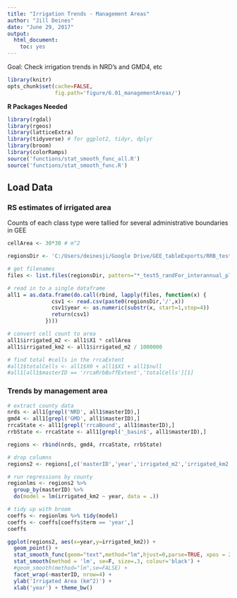 ```yaml
---
title: "Irrigation Trends - Management Areas"
author: "Jill Deines"
date: "June 29, 2017"
output: 
  html_document:
    toc: yes
---
```


Goal: Check irrigation trends in NRD's and GMD4, etc

```r
library(knitr)
opts_chunk$set(cache=FALSE, 
               fig.path='figure/6.01_managementAreas/')
```

**R Packages Needed**

```r
library(rgdal)
library(rgeos)
library(latticeExtra)
library(tidyverse) # for ggplot2, tidyr, dplyr
library(broom)
library(colorRamps)
source('functions/stat_smooth_func_all.R')
source('functions/stat_smooth_func.R')
```

## Load Data

### RS estimates of irrigated area
Counts of each class type were tallied for several administrative boundaries in GEE

```r
cellArea <- 30*30 # m^2

regionsDir <- 'C:/Users/deinesji/Google Drive/GEE_tableExports/RRB_test5_regional_county_Stats'

# get filenames
files <- list.files(regionsDir, pattern="*_test5_randFor_interannual_plusAncillary.csv")

# read in to a single dataframe
all1 = as.data.frame(do.call(rbind, lapply(files, function(x) {
              csv1 <- read.csv(paste0(regionsDir,'/',x))
              csv1$year <- as.numeric(substr(x, start=1,stop=4))
              return(csv1)
            })))

# convert cell count to area
all1$irrigated_m2 <- all1$X1 * cellArea
all1$irrigated_km2 <- all1$irrigated_m2 / 1000000

# find total #cells in the rrcaExtent
#all1$totalCells <- all1$X0 + all1$X1 + all1$null
#all1[all1$masterID == 'rrcaRrbBuffExtent','totalCells'][1]
```

### Trends by management area

```r
# extract county data
nrds <- all1[grepl('NRD', all1$masterID),]
gmd4 <- all1[grepl('GMD', all1$masterID),]
rrcaState <- all1[grepl('rrcaBound', all1$masterID),]
rrbState <- rrcaState <- all1[grepl('_basin$', all1$masterID),]

regions <- rbind(nrds, gmd4, rrcaState, rrbState)

# drop columns
regions2 <- regions[,c('masterID','year','irrigated_m2','irrigated_km2')]

# run regressions by county
regionlms <- regions2 %>% 
  group_by(masterID) %>% 
  do(model = lm(irrigated_km2 ~ year, data = .))

# tidy up with broom
coeffs <- regionlms %>% tidy(model)
coeffs <- coeffs[coeffs$term == 'year',]
coeffs

ggplot(regions2, aes(x=year,y=irrigated_km2)) +
  geom_point() +
  stat_smooth_func(geom="text",method="lm",hjust=0,parse=TRUE, xpos = 2000, ypos = 5000) + 
  stat_smooth(method = 'lm', se=F, size=.3, colour='black') +
  #geom_smooth(method="lm",se=FALSE) +
  facet_wrap(~masterID, nrow=4) + 
  ylab('Irrigated Area (km^2)') + 
  xlab('year') + theme_bw() 
```
